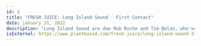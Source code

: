 ---
id: 1
title: "FRESH JUICE: Long Island Sound - First Contact"
date: january 31, 2022
description: "Long Island Sound are duo Rob Roche and Tim Nolan, who've just released their EP First Contact on Irish artist Hammer's label, Remmah.."
isExternal: https://www.plantbassd.com/fresh-juice/long-island-sound-31-1-22
---
